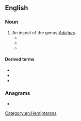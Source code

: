 ==English==

===Noun===
{{en-noun}}

# An insect of the genus ''[[Adelges]]''.
#* {{quote-text|lang=en|year=1939|author=Samuel Alexander Graham|title=Principles of Forest Entomology|page=315|passage=For this reason, it is important that '''adelgid'''-free planting stock be used.}}
#* {{quote-text|lang=en|year=2003|author=Timothy Silver|title=Mount Mitchell and the Black Mountains|page=238|passage=Since the '''adelgid''' did not attack red spruce or hardwoods, its impact on the timber industry would be minimal.}}
#* {{quote-text|lang=en|year=2004|author=Geoffrey A. Hammerson|title=Connecticut Wildlife|page=232|passage=Severe winter cold helps reduce '''adelgid''' populations and slow their spread, so the recent trend toward relatively mild winters is actually facilitating the '''adelgid''' onslaught.}}

====Derived terms====
* {{vern|fir adelgid|pedia=1}}
* {{l|en|woolly adelgid}}
* {{vern|pine bark adelgid|pedia=1}}

===Anagrams===
* {{anagrams|en|a=addegil|Gaddiel}}

[[Category:en:Hemipterans]]